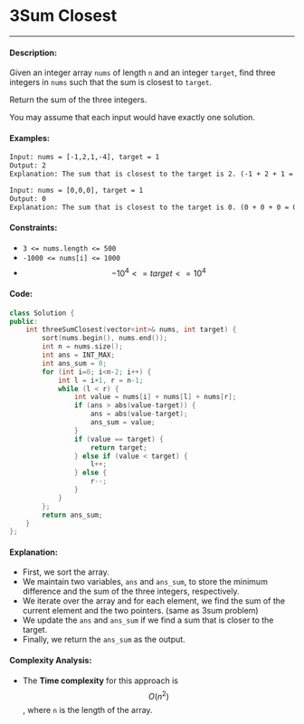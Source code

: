 # 3Sum Closest

-----

#### Description: 

Given an integer array ```nums``` of length ```n``` and an integer ```target```, find three integers in ```nums``` such that the sum is closest to ```target```.

Return the sum of the three integers.

You may assume that each input would have exactly one solution.

#### Examples:

```txt
Input: nums = [-1,2,1,-4], target = 1
Output: 2
Explanation: The sum that is closest to the target is 2. (-1 + 2 + 1 = 2).
```

```txt
Input: nums = [0,0,0], target = 1
Output: 0
Explanation: The sum that is closest to the target is 0. (0 + 0 + 0 = 0).
```

#### Constraints: 

- ```3 <= nums.length <= 500```
- ```-1000 <= nums[i] <= 1000```
- $$-10^4 <= target <= 10^4$$

#### Code: 

```cpp
class Solution {
public:
    int threeSumClosest(vector<int>& nums, int target) {
        sort(nums.begin(), nums.end());
        int n = nums.size();
        int ans = INT_MAX;
        int ans_sum = 0;
        for (int i=0; i<n-2; i++) {
            int l = i+1, r = n-1;
            while (l < r) {
                int value = nums[i] + nums[l] + nums[r];
                if (ans > abs(value-target)) {
                    ans = abs(value-target);
                    ans_sum = value;
                }
                if (value == target) {
                    return target;
                } else if (value < target) {
                    l++;
                } else {
                    r--;
                }
            }
        };
        return ans_sum;
    }
};
```

#### Explanation:

- First, we sort the array.
- We maintain two variables, ```ans``` and ```ans_sum```, to store the minimum difference and the sum of the three integers, respectively.
- We iterate over the array and for each element, we find the sum of the current element and the two pointers. (same as 3sum problem)
- We update the ```ans``` and ```ans_sum``` if we find a sum that is closer to the target.
- Finally, we return the ```ans_sum``` as the output.

#### Complexity Analysis:

- The **Time complexity** for this approach is $$O(n^2)$$, where ```n``` is the length of the array.